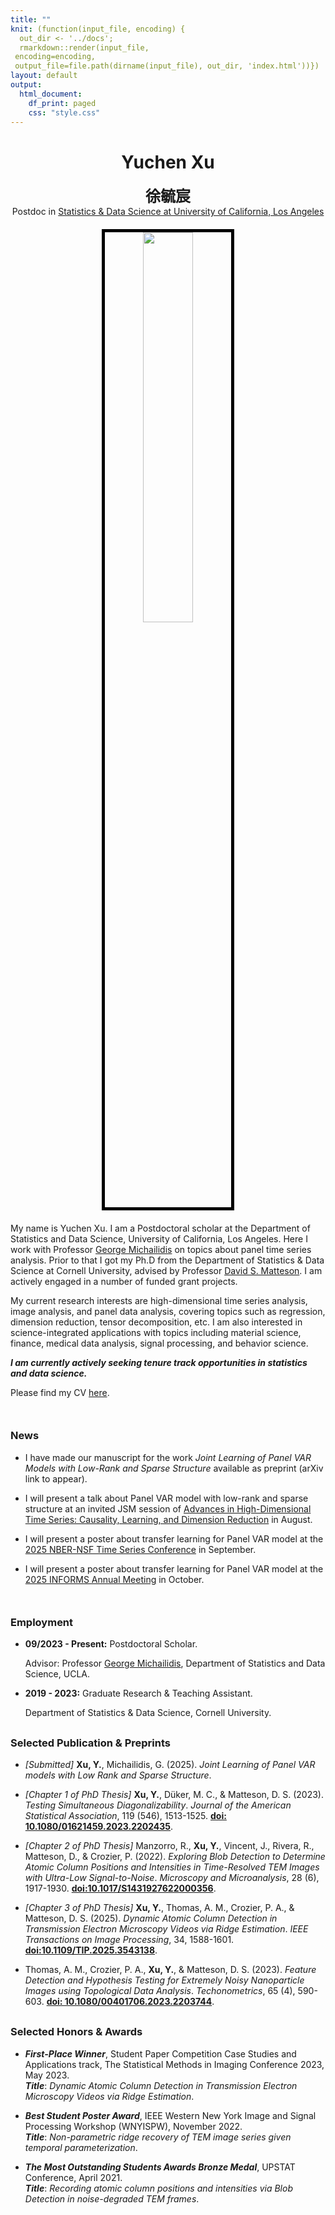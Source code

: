 ```yaml
---
title: ""
knit: (function(input_file, encoding) {
  out_dir <- '../docs';
  rmarkdown::render(input_file,
 encoding=encoding,
 output_file=file.path(dirname(input_file), out_dir, 'index.html'))})
layout: default
output:
  html_document:
    df_print: paged
    css: "style.css"
---
```


<center> <h1>Yuchen Xu</h1> </center>
<center><span style="font-family:STKaiti"><font size="5"> __徐毓宸__</font></span></center>

<center>
Postdoc in [Statistics & Data Science at University of California, Los Angeles](https://statistics.ucla.edu/)
</center>

</div>
<div style="margin-bottom:20px;">
</div>

<center>
<img src="../assets/imgs/Xu_Yuchen.jpg" style="width:40%;
border:5px solid; border-color:black">
</center>

</div>
<div style="margin-bottom:20px;">
</div>

My name is Yuchen Xu. I am a Postdoctoral scholar at the Department of Statistics and Data Science, University of California, Los Angeles. Here I work with Professor [George Michailidis](https://georgemichailidis.github.io/) on topics about panel time series analysis. Prior to that I got my Ph.D from the Department of Statistics & Data Science at Cornell University, advised by Professor [David S. Matteson](https://davidsmatteson.com/). I am actively engaged in a number of funded grant projects.

My current research interests are high-dimensional time series analysis, image analysis, and panel data analysis, covering topics such as regression, dimension reduction, tensor decomposition, etc. I am also interested in science-integrated applications with topics including material science, finance, medical data analysis, signal processing, and behavior science.

___I am currently actively seeking tenure track opportunities in statistics and data science.___

Please find my CV [here](https://github.com/XycYuchenXu/YuchenXu/raw/main/assets/cv_yuchen.pdf).

</div>
<div style="margin-bottom:50px;">
</div>

### News

* I have made our manuscript for the work _Joint Learning of Panel VAR Models with Low-Rank and Sparse Structure_ available as preprint (arXiv link to appear).

* I will present a talk about Panel VAR model with low-rank and sparse structure at an invited JSM session of [Advances in High-Dimensional Time Series: Causality, Learning, and Dimension Reduction](https://ww3.aievolution.com/JSMAnnual2025/Events/viewEv?ev=1761) in August.

* I will present a poster about transfer learning for Panel VAR model at the [2025 NBER-NSF Time Series Conference](https://econweb.rutgers.edu/nswanson/Main-nbernsf.html) in September.

* I will present a poster about transfer learning for Panel VAR model at the [2025 INFORMS Annual Meeting](https://meetings.informs.org/wordpress/annual/) in October.

</div>
<div style="margin-bottom:50px;">
</div>

### Employment

* __09/2023 - Present:__ Postdoctoral Scholar.

  Advisor: Professor [George Michailidis](https://georgemichailidis.github.io/), Department of Statistics and Data Science, UCLA.


* __2019 - 2023:__ Graduate Research & Teaching Assistant.
  
  Department of Statistics & Data Science, Cornell University.

</div>
<div style="margin-bottom:30px;">
</div>

### Selected Publication & Preprints

* _[Submitted]_ __Xu, Y.__, Michailidis, G. (2025). _Joint Learning of Panel VAR models with Low Rank and Sparse Structure_.

* _[Chapter 1 of PhD Thesis]_ __Xu, Y.__, Düker, M. C., \& Matteson, D. S. (2023). _Testing Simultaneous Diagonalizability_. _Journal of the American Statistical Association_, 119 (546), 1513-1525. [__doi: 10.1080/01621459.2023.2202435__](https://doi.org/10.1080/01621459.2023.2202435).

* _[Chapter 2 of PhD Thesis]_ Manzorro, R., __Xu, Y.__, Vincent, J., Rivera, R., Matteson, D., \& Crozier, P. (2022). _Exploring Blob Detection to Determine Atomic Column Positions and Intensities in Time-Resolved TEM Images with Ultra-Low Signal-to-Noise_. _Microscopy and Microanalysis_, 28 (6), 1917-1930. [__doi:10.1017/S1431927622000356__](https://doi.org/10.1017/S1431927622000356).

* _[Chapter 3 of PhD Thesis]_ __Xu, Y.__, Thomas, A. M., Crozier, P. A., \& Matteson, D. S. (2025). _Dynamic Atomic Column Detection in Transmission Electron Microscopy Videos via Ridge Estimation_. _IEEE Transactions on Image Processing_, 34, 1588-1601. [__doi:10.1109/TIP.2025.3543138__](https://doi.org/10.1109/tip.2025.3543138).

* Thomas, A. M., Crozier, P. A., __Xu, Y.__, \& Matteson, D. S. (2023). _Feature Detection and Hypothesis Testing for Extremely Noisy Nanoparticle Images using Topological Data Analysis_. _Techonometrics_, 65 (4), 590-603. [__doi: 10.1080/00401706.2023.2203744__](https://doi.org/10.1080/00401706.2023.2203744).

</div>
<div style="margin-bottom:30px;">
</div>

### Selected Honors & Awards

* *__First-Place Winner__*, Student Paper Competition Case Studies and Applications track, The Statistical Methods in Imaging Conference 2023, May 2023.  
*__Title__*: *Dynamic Atomic Column Detection in Transmission Electron Microscopy Videos via Ridge Estimation*.

* *__Best Student Poster Award__*, IEEE Western New York Image and Signal Processing Workshop (WNYISPW), November 2022.  
*__Title__*: *Non-parametric ridge recovery of TEM image series given temporal parameterization*.

* *__The Most Outstanding Students Awards Bronze Medal__*, UPSTAT Conference, April 2021.  
*__Title__*: *Recording atomic column positions and intensities via Blob Detection in noise-degraded TEM frames*.

